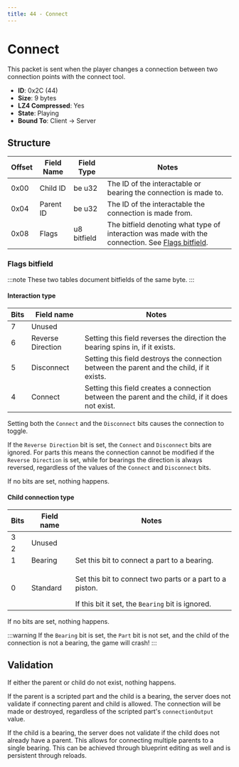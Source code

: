 ```yaml
---
title: 44 - Connect
---
```


# Connect

This packet is sent when the player changes a connection between two connection points with the connect tool.

- **ID**: 0x2C (44)
- **Size**: 9 bytes
- **LZ4 Compressed**: Yes
- **State**: Playing
- **Bound To**: Client -> Server

## Structure

| Offset | Field Name | Field Type  | Notes |
|--------|------------|-------------|-------|
| 0x00   | Child ID   | be u32      | The ID of the interactable or bearing the connection is made to. |
| 0x04   | Parent ID  | be u32      | The ID of the interactable the connection is made from. |
| 0x08   | Flags      | u8 bitfield | The bitfield denoting what type of interaction was made with the connection. See [Flags bitfield](#flags-bitfield). |

### Flags bitfield

:::note
These two tables document bitfields of the same byte.
:::

#### Interaction type

<table>
    <thead>
        <tr>
            <th>Bits</th>
            <th>Field name</th>
            <th>Notes</th>
        </tr>
    </thead>
    <tbody>
        <tr>
            <td>7</td>
            <td>Unused</td>
            <td></td>
        </tr>
        <tr>
            <td>6</td>
            <td>Reverse Direction</td>
            <td>Setting this field reverses the direction the bearing spins in, if it exists.</td>
        </tr>
        <tr>
            <td>5</td>
            <td>Disconnect</td>
            <td>Setting this field destroys the connection between the parent and the child, if it exists.</td>
        </tr>
        <tr>
            <td>4</td>
            <td>Connect</td>
            <td>Setting this field creates a connection between the parent and the child, if it does not exist.</td>
        </tr>
    </tbody>
</table>

Setting both the `Connect` and the `Disconnect` bits causes the connection to toggle.

If the `Reverse Direction` bit is set, the `Connect` and `Disconnect` bits are ignored. For parts this means the connection cannot be modified if the `Reverse Direction` is set, while for bearings the direction is always reversed, regardless of the values of the `Connect` and `Disconnect` bits.

If no bits are set, nothing happens.

#### Child connection type

<table>
    <thead>
        <tr>
            <th>Bits</th>
            <th>Field name</th>
            <th>Notes</th>
        </tr>
    </thead>
    <tbody>
        <tr>
            <td>3</td>
            <td rowspan="2">Unused</td>
            <td rowspan="2"></td>
        </tr>
        <tr>
            <td>2</td>
        </tr>
        <tr>
            <td>1</td>
            <td>Bearing</td>
            <td>Set this bit to connect a part to a bearing.</td>
        </tr>
        <tr>
            <td>0</td>
            <td>Standard</td>
            <td>
                <p>Set this bit to connect two parts or a part to a piston.</p>
                If this bit it set, the <code>Bearing</code> bit is ignored.
            </td>
        </tr>
    </tbody>
</table>

If no bits are set, nothing happens.

:::warning
If the `Bearing` bit is set, the `Part` bit is not set, and the child of the connection is not a bearing, the game will crash!
:::

## Validation

If either the parent or child do not exist, nothing happens.

If the parent is a scripted part and the child is a bearing, the server does not validate if connecting parent and child is allowed. The connection will be made or destroyed, regardless of the scripted part's `connectionOutput` value.

If the child is a bearing, the server does not validate if the child does not already have a parent. This allows for connecting multiple parents to a single bearing. This can be achieved through blueprint editing as well and is persistent through reloads.
